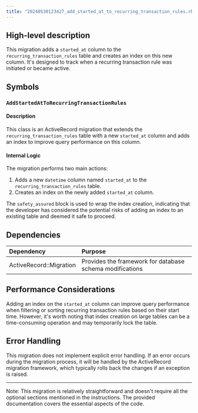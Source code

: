 ```yaml
---
title: "20240530123427_add_started_at_to_recurring_transaction_rules.rb"
---
```


## High-level description
This migration adds a `started_at` column to the `recurring_transaction_rules` table and creates an index on this new column. It's designed to track when a recurring transaction rule was initiated or became active.

## Symbols

### `AddStartedAtToRecurringTransactionRules`
#### Description
This class is an ActiveRecord migration that extends the `recurring_transaction_rules` table with a new `started_at` column and adds an index to improve query performance on this column.

#### Internal Logic
The migration performs two main actions:
1. Adds a new `datetime` column named `started_at` to the `recurring_transaction_rules` table.
2. Creates an index on the newly added `started_at` column.

The `safety_assured` block is used to wrap the index creation, indicating that the developer has considered the potential risks of adding an index to an existing table and deemed it safe to proceed.

## Dependencies
| Dependency | Purpose |
|:-----------|:--------|
| ActiveRecord::Migration | Provides the framework for database schema modifications |

## Performance Considerations
Adding an index on the `started_at` column can improve query performance when filtering or sorting recurring transaction rules based on their start time. However, it's worth noting that index creation on large tables can be a time-consuming operation and may temporarily lock the table.

## Error Handling
This migration does not implement explicit error handling. If an error occurs during the migration process, it will be handled by the ActiveRecord migration framework, which typically rolls back the changes if an exception is raised.

---

Note: This migration is relatively straightforward and doesn't require all the optional sections mentioned in the instructions. The provided documentation covers the essential aspects of the code.